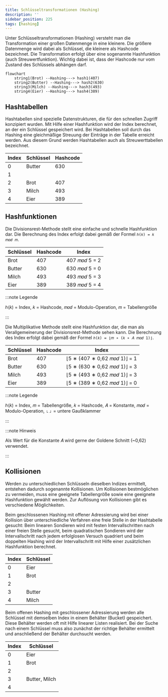 ```yaml
---
title: Schlüsseltransformationen (Hashing)
description: ''
sidebar_position: 225
tags: [hashing]
---
```



Unter Schlüsseltransformationen (Hashing) versteht man die Transformation einer
großen Datenmenge in eine kleinere. Die größere Datenmenge wird dabei als
Schlüssel, die kleinere als Hashcode bezeichnet. Die Transformation erfolgt über
eine sogenannte Hashfunktion (auch Streuwertfunktion). Wichtig dabei ist, dass
der Hashcode nur vom Zustand des Schlüssels abhängen darf.

```mermaid
flowchart
    string1(Brot) --Hashing---> hash1(407)
    string2(Butter) --Hashing---> hash2(630)
    string3(Milch) --Hashing---> hash3(493)
    string4(Eier) --Hashing---> hash4(389)
```

## Hashtabellen

Hashtabellen sind spezielle Datenstrukturen, die für den schnellen Zugriff
konzipiert wurden. Mit Hilfe einer Hashfunktion wird der Index berechnet, an der
ein Schlüssel gespeichert wird. Bei Hashtabellen soll durch das Hashing eine
gleichmäßige Streuung der Einträge in der Tabelle erreicht werden. Aus diesem
Grund werden Hashtabellen auch als Streuwerttabellen bezeichnet.

| Index | Schlüssel | Hashcode |
| ----- | --------- | -------- |
| 0     | Butter    | 630      |
| 1     |           |          |
| 2     | Brot      | 407      |
| 3     | Milch     | 493      |
| 4     | Eier      | 389      |

## Hashfunktionen

<Tabs>
  <TabItem value="modulo" label="Divisionsrestmethode" default>

Die Divisionsrest-Methode stellt eine einfache und schnelle Hashfunktion dar.
Die Berechnung des Index erfolgt dabei gemäß der Formel `ℎ(𝑘) = 𝑘 𝑚𝑜𝑑 𝑚`.

| Schlüssel | Hashcode | Index         |
| --------- | -------- | ------------- |
| Brot      | 407      | 407 𝑚𝑜𝑑 5 = 2 |
| Butter    | 630      | 630 𝑚𝑜𝑑 5 = 0 |
| Milch     | 493      | 493 𝑚𝑜𝑑 5 = 3 |
| Eier      | 389      | 389 𝑚𝑜𝑑 5 = 4 |

:::note Legende

ℎ(𝑘) = Index, 𝑘 = Hashcode, 𝑚𝑜𝑑 = Modulo-Operation, 𝑚 = Tabellengröße

:::

  </TabItem>
  <TabItem value="multiplication" label="Multiplikative Methode" default>

Die Multiplikative Methode stellt eine Hashfunktion dar, die man als
Verallgemeinerung der Divisionsrest-Methode sehen kann. Die Berechnung des Index
erfolgt dabei gemäß der Formel `ℎ(𝑘) = ⌊𝑚 ∗ (𝑘 ∗ 𝐴 𝑚𝑜𝑑 1)⌋`.

| Schlüssel | Hashcode | Index                        |
| --------- | -------- | ---------------------------- |
| Brot      | 407      | ⌊5 ∗ (407 ∗ 0,62 𝑚𝑜𝑑 1)⌋ = 1 |
| Butter    | 630      | ⌊5 ∗ (630 ∗ 0,62 𝑚𝑜𝑑 1)⌋ = 3 |
| Milch     | 493      | ⌊5 ∗ (493 ∗ 0,62 𝑚𝑜𝑑 1)⌋ = 3 |
| Eier      | 389      | ⌊5 ∗ (389 ∗ 0,62 𝑚𝑜𝑑 1)⌋ = 0 |

:::note Legende

ℎ(𝑘) = Index, 𝑚 = Tabellengröße, 𝑘 = Hashcode, 𝐴 = Konstante, 𝑚𝑜𝑑 =
Modulo-Operation, ⌊ ⌋ = untere Gaußklammer

:::

:::note Hinweis

Als Wert für die Konstante 𝐴 wird gerne der Goldene Schnitt (~0,62) verwendet.

:::

  </TabItem>
</Tabs>

## Kollisionen

Werden zu unterschiedlichen Schlüsseln dieselben Indizes ermittelt, entstehen
dadurch sogenannte Kollisionen. Um Kollisionen bestmöglichen zu vermeiden, muss
eine geeignete Tabellengröße sowie eine geeignete Hashfunktion gewählt werden.
Zur Auflösung von Kollisionen gibt es verschiedene Möglichkeiten.

<Tabs>
  <TabItem value="closedHashing" label="Geschlossenes Hashing mit offener Adressierung" default>

Beim geschlossenen Hashing mit offener Adressierung wird bei einer Kollision
über unterschiedliche Verfahren eine freie Stelle in der Hashtabelle gesucht:
Beim linearen Sondieren wird mit festen Intervallschritten nach einer freien
Stelle gesucht, beim quadratischen Sondieren wird der Intervallschritt nach
jedem erfolglosen Versuch quadriert und beim doppelten Hashing wird der
Intervallschritt mit Hilfe einer zusätzlichen Hashfunktion berechnet.

| Index | Schlüssel |
| ----- | --------- |
| 0     | Eier      |
| 1     | Brot      |
| 2     |           |
| 3     | Butter    |
| 4     | Milch     |

  </TabItem>
  <TabItem value="openHashing" label="Offenes Hashing mit geschlossener Adressierung">

Beim offenen Hashing mit geschlossener Adressierung werden alle Schlüssel mit
demselben Index in einem Behälter (Bucket) gespeichert. Diese Behälter werden
oft mit Hilfe linearer Listen realisiert. Bei der Suche nach einem Schlüssel
muss also zunächst der richtige Behälter ermittelt und anschließend der Behälter
durchsucht werden.

| Index | Schlüssel     |
| ----- | ------------- |
| 0     | Eier          |
| 1     | Brot          |
| 2     |               |
| 3     | Butter, Milch |
| 4     |               |

  </TabItem>
</Tabs>
